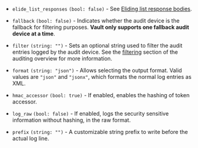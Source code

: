 - `elide_list_responses` `(bool: false)` - See [Eliding list response
bodies](/vault/docs/audit#eliding-list-response-bodies).

- `fallback` `(bool: false)` - Indicates whether the audit device is the
fallback for filtering purposes. **Vault only supports one fallback audit
device at a time**.

- `filter` `(string: "")` - Sets an optional string used to filter the audit
entries logged by the audit device.  See the [filtering](/vault/docs/concepts/filtering/audit)
section of the auditing overview for more information.

- `format` `(string: "json")` - Allows selecting the output format. Valid values
are `"json"` and `"jsonx"`, which formats the normal log entries as XML.

- `hmac_accessor` `(bool: true)` - If enabled, enables the hashing of token
accessor.

- `log_raw` `(bool: false)` - If enabled, logs the security sensitive
information without hashing, in the raw format.

- `prefix` `(string: "")` - A customizable string prefix to write before the
actual log line.
